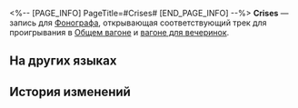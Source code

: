 <%-- [PAGE_INFO]
PageTitle=#Crises#
[END_PAGE_INFO] --%>
{{Предмет Инфобокс
|id          = 210008
|Изображение = Предмет Crises.png
|Тип         = Запись
|Инвентарь   = Ценные предметы
|Редкость    = 3
|Эффект      = 
|Описание    = Запись, которую можно воспроизвести на фонографе экспресса. Это может быть случайное приобретение или подарок от кого-то другого. Когда играет музыка, всплывают самые разные воспоминания: улыбки, встречи, прикосновения и волнение битвы. Может быть, поэтому, даже несмотря на стремительный прогресс общества, люди всё ещё собирают записи.<br />Текущая запись содержит трек Crises.
}}
{{Описание|''Если только можно было бы предсказать будущие кризисы и опасности... Жаль, что нет никакого «если».''}}
'''Crises''' — запись для [[Фонограф]]а, открывающая соответствующий трек для проигрывания в [[Общий вагон|Общем вагоне]] и [[Вагон для вечеринок|вагоне для вечеринок]].

==На других языках==
{{На других языках
|en   = "Crises"
|zhs  = 《危机预知》
|zht  = 〈危機預知〉
|ja   = 『クライシス』
|ko   = ≪위기 감지≫
|es   = Crisis
|fr   = «&nbsp;Crises&nbsp;»
|ru   = Crises
|th   = "Crises"
|vi   = "Mối Nguy Biết Trước"
|de   = „Krise“
|id   = "Crises"
|pt   = "Crises"
}}

==История изменений==
{{История изменений|3.5}}